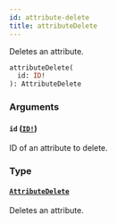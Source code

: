 ```yaml
---
id: attribute-delete
title: attributeDelete
---
```


Deletes an attribute.

```graphql
attributeDelete(
  id: ID!
): AttributeDelete

```

### Arguments

#### `id` ([`ID!`](/developer/api-reference/scalars/id))

ID of an attribute to delete.

### Type

#### [`AttributeDelete`](/developer/api-reference/objects/attribute-delete)

Deletes an attribute.
